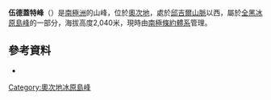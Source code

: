 {{coord|81|29|S|155|59|E|display=title}}

'''伍德蓋特峰'''（{{lang-en|Woodgate Crest}}）是[[南極洲|南極洲]]的山峰，位於[[奧次地|奧次地]]，處於[[邱吉爾山脈|邱吉爾山脈]]以西，屬於[[全黑冰原島峰|全黑冰原島峰]]的一部分，海拔高度2,040米，現時由[[南極條約體系|南極條約體系]]管理。

==參考資料==
* {{usgs-gazetteer}}

{{DEFAULTSORT:Woodgate Crest}}
[[Category:奧次地冰原島峰|Category:奧次地冰原島峰]]


{{OatesLand-geo-stub}}
